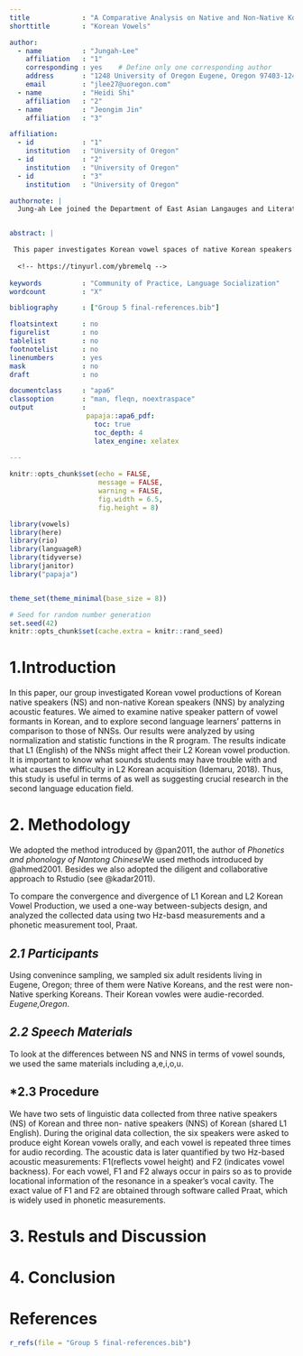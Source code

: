```yaml
---
title             : "A Comparative Analysis on Native and Non-Native Korean Speakers' Vowel Productions"
shorttitle        : "Korean Vowels"

author: 
  - name          : "Jungah-Lee"
    affiliation   : "1"
    corresponding : yes    # Define only one corresponding author
    address       : "1248 University of Oregon Eugene, Oregon 97403-1248"
    email         : "jlee27@uoregon.com"
  - name          : "Heidi Shi"
    affiliation   : "2"
  - name          : "Jeongim Jin"
    affiliation   : "3"

affiliation:
  - id            : "1"
    institution   : "University of Oregon"
  - id            : "2"
    institution   : "University of Oregon"
  - id            : "3"
    institution   : "University of Oregon"

authornote: |
  Jung-ah Lee joined the Department of East Asian Langauges and Literatures at the Unviersity of Oregon at 2017.


abstract: |

 This paper investigates Korean vowel spaces of native Korean speakers (NS) and non-native Korean speakers (NNS, L1: English). The vowel production of NS and NNS were compared. All the speakers recorded eight Korean cardinal vowels, which are [i], [e], [ae], [W], [A], [o], [u], and [a] three times. A preceding consonant was lenis fricative [s] sound of Korean. The participants’ production was normalized by using Lobanov normalization function in the R program. Results show that NNS cannot differentiate the Korean mid-vowels and back vowels such as [A], [o], and [u]. This research can be helpful to investigate that L1 English can affect the L2 Korean learners’ vowel pronunciation.   
 
  <!-- https://tinyurl.com/ybremelq -->
  
keywords          : "Community of Practice, Language Socialization"
wordcount         : "X"

bibliography      : ["Group 5 final-references.bib"]

floatsintext      : no
figurelist        : no
tablelist         : no
footnotelist      : no
linenumbers       : yes
mask              : no
draft             : no

documentclass     : "apa6"
classoption       : "man, fleqn, noextraspace"
output            : 
                   papaja::apa6_pdf:
                     toc: true
                     toc_depth: 4
                     latex_engine: xelatex
                    
---
```


```r
knitr::opts_chunk$set(echo = FALSE, 
                      message = FALSE,
                      warning = FALSE,
                      fig.width = 6.5,
                      fig.height = 8)

library(vowels)
library(here)
library(rio)
library(languageR)
library(tidyverse)
library(janitor)
library("papaja")


theme_set(theme_minimal(base_size = 8))

```

```r
# Seed for random number generation
set.seed(42)
knitr::opts_chunk$set(cache.extra = knitr::rand_seed)
```


\newpage

# **1.Introduction**
In this paper, our group investigated Korean vowel productions of Korean native speakers (NS) and non-native Korean speakers (NNS) by analyzing acoustic features. We aimed to examine native speaker pattern of vowel formants in Korean, and to explore second language learners’ patterns in comparison to those of NNSs. Our results were analyzed by using normalization and statistic functions in the R program. The results indicate that L1 (English) of the NNSs might affect their L2 Korean vowel production. It is important to know what sounds students may have trouble with and what causes the difficulty in L2 Korean acquisition (Idemaru, 2018). Thus, this study is useful in terms of as well as suggesting crucial research in the second language education field. 

# **2. Methodology**
We adopted the method introduced by @pan2011, the author of *Phonetics and phonology of Nantong Chinese*We used methods introduced by @ahmed2001. Besides we also adopted the diligent and collaborative approach to Rstudio (see @kadar2011).

To compare the convergence and divergence of L1 Korean and L2 Korean Vowel Production, we used a one-way between-subjects design, and analyzed the collected data using two Hz-basd measurements and a phonetic measurement tool, Praat. 

## *2.1 Participants*
Using convenince sampling, we sampled six adult residents living in Eugene, Oregon; three of them were Native Koreans, and the rest were non-Native sperking Koreans. Their Korean vowles were audie-recorded.   *Eugene,Oregon*.

## *2.2 Speech Materials*
To look at the differences between NS and NNS in terms of vowel sounds, we used the same materials including a,e,i,o,u. 

## *2.3 Procedure
We have two sets of linguistic data collected from three native speakers (NS) of Korean and three non- native speakers (NNS) of Korean (shared L1 English). During the original data collection, the six speakers were asked to produce eight Korean vowels orally, and each vowel is repeated three times for audio recording. The acoustic data is later quantified by two Hz-based acoustic measurements: F1(reflects vowel height) and F2 (indicates vowel backness). For each vowel, F1 and F2 always occur in pairs so as to provide locational information of the resonance in a speaker’s vocal cavity. The exact value of F1 and F2 are obtained through software called Praat, which is widely used in phonetic measurements.  

# **3. Restuls and Discussion**

# **4. Conclusion**

\newpage

# **References**
```r
r_refs(file = "Group 5 final-references.bib")
```

\begingroup
\setlength{\parindent}{-0.5in}
\setlength{\leftskip}{0.5in}

<div id = "refs"></div>
\endgroup
